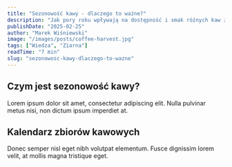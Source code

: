 ```yaml
---
title: "Sezonowość kawy - dlaczego to ważne?"
description: "Jak pory roku wpływają na dostępność i smak różnych kaw z całego świata. Przewodnik po sezonowości ziaren kawowych."
publishDate: "2025-02-25"
author: "Marek Wiśniewski"
image: "/images/posts/coffee-harvest.jpg"
tags: ["Wiedza", "Ziarna"]
readTime: "7 min"
slug: "sezonowosc-kawy-dlaczego-to-wazne"
---
```


## Czym jest sezonowość kawy?

Lorem ipsum dolor sit amet, consectetur adipiscing elit. Nulla pulvinar metus nisi, non dictum ipsum imperdiet at.

## Kalendarz zbiorów kawowych

Donec semper nisl eget nibh volutpat elementum. Fusce dignissim lorem velit, at mollis magna tristique eget.